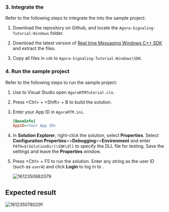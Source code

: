 <PlatformWrapper platform="windows">

### 3. Integrate the <Vg k="MESS_SDK" />

Refer to the following steps to integrate the <Vg k="MESS_SDK" /> into the sample project:

1.  Download the [<Vg k="SIG" />](https://github.com/AgoraIO/Signaling) repository on Github, and locate the `Agora-Signaling-Tutorial-Windows` folder.

2.  Download the latest version of [Real time Messaging Windows C++ SDK](../reference/downloads) and extract the files.

3.  Copy all files in `sdk` to `Agora-Signaling-Tutorial-Windows\SDK`.

### 4. Run the sample project

Refer to the following steps to run the sample project:

1.  Use to Visual Studio open `AgoraRTMTutorial.sln`.

2.  Press &lt;Ctrl&gt; + &lt;Shift&gt; + B to build the solution.

3.  Enter your App ID in `AgoraRTM.ini`.

    ``` ini
    [BaseInfo]
    AppID=<Your App ID>
    ```

4.  In **Solution Explorer**, right-click the solution, select **Properties**. Select **Configuration Properties**&gt;&gt;**Debugging**&gt;&gt;**Environment** and enter `PATH=$(SolutionDir)\SDK\dll` to specify the DLL file for testing. Save the settings and leave the **Properties** window.

5.  Press &lt;Ctrl&gt; + F5 to run the solution. Enter any string as the user ID (such as `userA`) and click **Login** to log in to <Vg k="SIG" />.

    ![1612350682079](https://web-cdn.agora.io/docs-files/1612350682079)

## Expected result

![1612350780291](https://web-cdn.agora.io/docs-files/1612350780291)
</PlatformWrapper>
